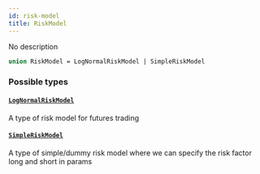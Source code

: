 ```yaml
---
id: risk-model
title: RiskModel
---
```



No description

```graphql
union RiskModel = LogNormalRiskModel | SimpleRiskModel
```


### Possible types

#### [`LogNormalRiskModel`](/docs/mainnet/graphql/objects/log-normal-risk-model) 

A type of risk model for futures trading


#### [`SimpleRiskModel`](/docs/mainnet/graphql/objects/simple-risk-model) 

A type of simple/dummy risk model where we can specify the risk factor long and short in params




